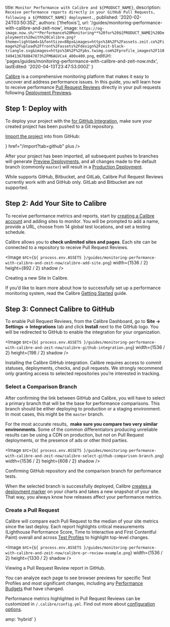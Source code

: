 
  title: `Monitor Performance with Calibre and ${PRODUCT_NAME}`,
  description: `Receive performance reports directly in your GitHub Pull Requests, following a ${PRODUCT_NAME} deployment.`,
  published: '2020-02-24T03:50:35Z',
  authors: ['thefoxis'],
  url: '/guides/monitoring-performance-with-calibre-and-zeit-now',
  image: `https://og-image.now.sh/**Performance%20Monitoring**%20for%20${PRODUCT_NAME}%20Deployments%20with%20Calibre.png?theme=light&md=1&fontSize=88px&images=https%3A%2F%2Fassets.zeit.co%2Fimage%2Fupload%2Ffront%2Fassets%2Fdesign%2Fzeit-black-triangle.svg&images=https%3A%2F%2Fpbs.twimg.com%2Fprofile_images%2F1103494136768847873%2FM6AGVCx4_400x400.png`,
  editUrl: 'pages/guides/monitoring-performance-with-calibre-and-zeit-now.mdx',
  lastEdited: '2020-04-13T23:47:53.000Z'
}

[Calibre](https://calibreapp.com/) is a comprehensive monitoring platform that makes it easy to uncover and address performance issues. In this guide, you will learn how to receive performance [Pull Request Reviews](https://calibreapp.com/pull-request-reviews) directly in your pull requests following [<OrgName /> Deployment Previews](https://zeit.co/features/deployment-previews).

## Step 1: Deploy with <ProductNameWrapper name={PRODUCT_NAME} />

To deploy your project with the [<ProductName /> for GitHub Integration](/docs/v2/git-integrations/zeit-now-for-github), make sure your created project has been pushed to a Git repository.

[Import the project](/import) into <ProductName /> from GitHub:

<List columnsDesktop={3} columnsTablet={3} columnsMobile={1}>
  <IconCard
    label="GitHub"
    icon={<GitHubIcon />}
    href="/import?tab=github"
    plus
  />
</List>

After your project has been imported, all subsequent pushes to branches will generate [Preview Deployments](/docs/v2/platform/deployments#preview), and all changes made to the default branch (commonly `master`) will result in a [Production Deployment](/docs/v2/platform/deployments#production).

<Note type="warning">
  While <ProductName /> supports GitHub, Bitbucket, and GitLab, Calibre Pull
  Request Reviews currently work with <OrgName /> and GitHub only. GitLab and
  Bitbucket are not supported.
</Note>

## Step 2: Add Your Site to Calibre

To receive performance metrics and reports, start by [creating a Calibre account](https://calibreapp.com/sign-up) and adding sites to monitor. You will be prompted to add a name, provide a URL, choose from 14 global test locations, and set a testing schedule.

Calibre allows you to **check unlimited sites and pages**. Each site can be connected to a repository to receive Pull Request Reviews.

<Image
  src={`${
    process.env.ASSETS
  }/guides/monitoring-performance-with-calibre-and-zeit-now/calibre-add-site.png`}
  width={1536 / 2}
  height={892 / 2}
  shadow
/>
<Caption>Creating a new Site in Calibre.</Caption>

If you’d like to learn more about how to successfully set up a performance monitoring system, read the Calibre [Getting Started](https://calibreapp.com/docs/get-started/guide) guide.

## Step 3: Connect Calibre to GitHub

To enable Pull Request Reviews, from the Calibre Dashboard, go to **Site → Settings → Integrations** tab and click **Install** next to the GitHub logo. You will be redirected to GitHub to enable the integration for your organization.

<Image
  src={`${
    process.env.ASSETS
  }/guides/monitoring-performance-with-calibre-and-zeit-now/calibre-github-integration.png`}
  width={1536 / 2}
  height={198 / 2}
  shadow
/>

<Caption>Installing the Calibre GitHub integration.</Caption>

<Note type="success" label="hint">
  Calibre requires access to commit statuses, deployments, checks, and pull
  requests. We strongly recommend only granting access to selected repositories
  you’re interested in tracking.
</Note>

### Select a Comparison Branch

After confirming the link between GitHub and Calibre, you will have to select a primary branch that will be the base for performance comparisons. This branch should be either deploying to production or a staging environment. In most cases, this might be the `master` branch.

<Note type="success" label="hint">
  For the most accurate results, 
  <strong>make sure you compare two very similar environments</strong>. Some of the
  common differentiators producing unreliable results can be using a CDN on production,
  but not on Pull Request deployments, or the presence of ads or other third parties.
</Note>

<Image
  src={`${
    process.env.ASSETS
  }/guides/monitoring-performance-with-calibre-and-zeit-now/calibre-select-github-comparison-branch.png`}
  width={1536 / 2}
  height={608 / 2}
  shadow
/>
<Caption>Confirming GitHub repository and the comparison branch for performance tests.</Caption>

When the selected branch is successfully deployed, Calibre [creates a deployment marker](https://calibreapp.com/docs/get-started/deploys) on your charts and takes a new snapshot of your site. That way, you always know how releases affect your performance metrics.

### Create a Pull Request

Calibre will compare each Pull Request to the median of your site metrics since the last deploy. Each report highlights critical measurements (Lighthouse Performance Score, Time to Interactive and First Contentful Paint) overall and across [Test Profiles](https://calibreapp.com/test-profiles) to highlight top-level changes.

<Image
  src={`${
    process.env.ASSETS
  }/guides/monitoring-performance-with-calibre-and-zeit-now/calibre-pr-review-example.png`}
  width={1536 / 2}
  height={1330 / 2}
  shadow
/>
<Caption>Viewing a Pull Request Review report in GitHub.</Caption>

You can analyze each page to see browser previews for specific Test Profiles and most significant changes, including any [Performance Budgets](https://calibreapp.com/performance-budgets) that have changed.

Performance metrics highlighted in Pull Request Reviews can be customized in `/.calibre/config.yml`. Find out more about [configuration options](https://calibreapp.com/docs/features/pull-request-reviews#configure-metrics).


  amp: 'hybrid'
}
